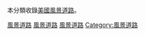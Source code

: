 {{commonscat|National Scenic Byways}}
本分類收錄[[美國風景道路|美國風景道路]]。

[[Category:美國保護區|風景道路]]
[[Category:美国街道|風景道路]]
[[Category:美國旅遊景點|風景道路]]
[[Category:風景道路|Category:風景道路]]